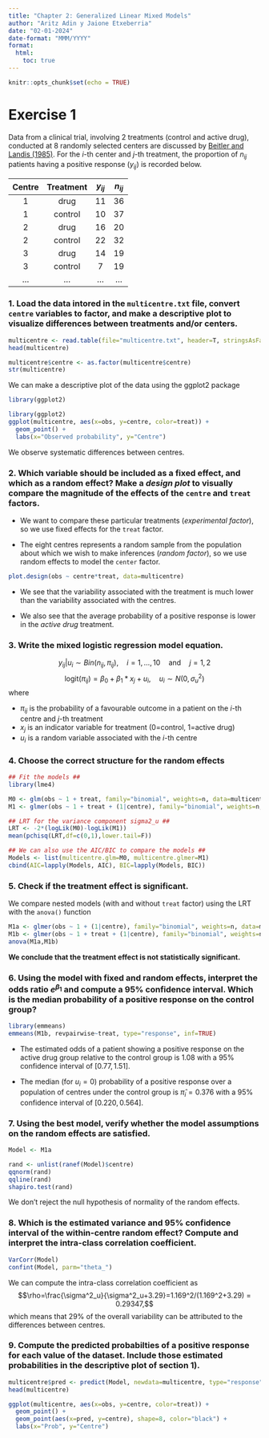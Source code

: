 ```yaml
---
title: "Chapter 2: Generalized Linear Mixed Models"
author: "Aritz Adin y Jaione Etxeberria"
date: "02-01-2024"
date-format: "MMM/YYYY"
format:
  html:
    toc: true
---
```


```r
knitr::opts_chunk$set(echo = TRUE)  
```

# Exercise 1

Data from a clinical trial, involving 2 treatments (control and active drug), conducted at 8 randomly selected centers are discussed by [Beitler and Landis (1985)](https://www.jstor.org/stable/2530970). For the $i$-th center and $j$-th treatment, the proportion of $n_{ij}$ patients having a positive response ($y_{ij}$) is recorded below.

| **Centre** | **Treatment** | $y_{ij}$ | $n_{ij}$ |
|:----------:|:-------------:|:--------:|:--------:|
|     1      |     drug      |    11    |    36    |
|     1      |    control    |    10    |    37    |
|     2      |     drug      |    16    |    20    |
|     2      |    control    |    22    |    32    |
|     3      |     drug      |    14    |    19    |
|     3      |    control    |    7     |    19    |
|  $\ldots$  |   $\ldots$    | $\ldots$ | $\ldots$ |

### 1. Load the data intored in the `multicentre.txt` file, convert `centre` variables to factor, and make a descriptive plot to visualize differences between treatments and/or centers.

```r
multicentre <- read.table(file="multicentre.txt", header=T, stringsAsFactors=T)
head(multicentre)

multicentre$centre <- as.factor(multicentre$centre)
str(multicentre)
```
We can make a descriptive plot of the data using the ggplot2 package
```r
library(ggplot2)

library(ggplot2)
ggplot(multicentre, aes(x=obs, y=centre, color=treat)) +
  geom_point() +
  labs(x="Observed probability", y="Centre")
```
We observe systematic differences between centres.

### 2. Which variable should be included as a fixed effect, and which as a random effect? Make a *design plot* to visually compare the magnitude of the effects of the `centre` and `treat` factors. 

- We want to compare these particular treatments (*experimental factor*), so we use fixed effects for the `treat` factor.

- The eight centres represents a random sample from the population about which we wish to make inferences (*random factor*), so we use random effects to model the `center` factor. 

```r
plot.design(obs ~ centre*treat, data=multicentre)
```

- We see that the variability associated with the treatment is much lower than the variability associated with the centres.

- We also see that the average probability of a positive response is lower in the *active drug* treatment.


### 3. Write the mixed logistic regression model equation.

$$y_{ij} | u_i  \sim Bin(n_{ij},\pi_{ij}), \quad i=1,\ldots,10 \quad \mbox{and} \quad j=1,2$$
$$\mbox{logit}(\pi_{ij}) = \beta_0 + \beta_1*x_{j} + u_i, \quad u_i \sim N(0,\sigma_u^2)$$
where

* $\pi_{ij}$ is the probability of a favourable outcome in a patient on the $i$-th centre and $j$-th treatment
* $x_j$ is an indicator variable for treatment (0=control, 1=active drug)
* $u_i$ is a random variable associated with the $i$-th centre

### 4. Choose the correct structure for the random effects

```r
## Fit the models ##
library(lme4)

M0 <- glm(obs ~ 1 + treat, family="binomial", weights=n, data=multicentre)
M1 <- glmer(obs ~ 1 + treat + (1|centre), family="binomial", weights=n, data=multicentre)

## LRT for the variance component sigma2_u ##
LRT <- -2*(logLik(M0)-logLik(M1))
mean(pchisq(LRT,df=c(0,1),lower.tail=F))

## We can also use the AIC/BIC to compare the models ##
Models <- list(multicentre.glm=M0, multicentre.glmer=M1)
cbind(AIC=lapply(Models, AIC), BIC=lapply(Models, BIC))
```

### 5. Check if the treatment effect is significant.

We compare nested models (with and without `treat` factor) using the LRT with the `anova()` function

```r
M1a <- glmer(obs ~ 1 + (1|centre), family="binomial", weights=n, data=multicentre)
M1b <- glmer(obs ~ 1 + treat + (1|centre), family="binomial", weights=n, data=multicentre)
anova(M1a,M1b)
```
**We conclude that the treatment effect is not statistically significant.**

### 6. Using the model with fixed and random effects, interpret the odds ratio $e^{\beta_1}$ and compute a 95% confidence interval. Which is the median probability of a positive response on the control group?

```r
library(emmeans)
emmeans(M1b, revpairwise~treat, type="response", inf=TRUE)
```

* The estimated odds of a patient showing a positive response on the active drug group relative to the control group is 1.08 with a 95% confidence interval of $[0.77, 1.51]$.

* The median (for $u_i=0$) probability of a positive response over a population of centres under the control group is $\hat{\pi}_i=0.376$ with a 95% confidence interval of $[0.220, 0.564]$.

### 7. Using the best model, verify whether the model assumptions on the random effects are satisfied.

```r
Model <- M1a

rand <- unlist(ranef(Model)$centre)
qqnorm(rand)
qqline(rand)
shapiro.test(rand)
```

We don't reject the null hypothesis of normality of the random effects.

### 8. Which is the estimated variance and 95% confidence interval of the within-centre random effect? Compute and interpret the intra-class correlation coefficient.

```r
VarCorr(Model)
confint(Model, parm="theta_")
```

We can compute the intra-class correlation coefficient as
$$\rho=\frac{\sigma^2_u}{\sigma^2_u+3.29}=1.169^2/(1.169^2+3.29) = 0.29347,$$
which means that 29% of the overall variability can be attributed to the differences between centres.

### 9. Compute the predicted probabilties of a positive response for each value of the dataset. Include those estimated probabilities in the descriptive plot of section 1).

```r
multicentre$pred <- predict(Model, newdata=multicentre, type="response")
head(multicentre)

ggplot(multicentre, aes(x=obs, y=centre, color=treat)) +
  geom_point() +
  geom_point(aes(x=pred, y=centre), shape=8, color="black") + 
  labs(x="Prob", y="Centre")
```